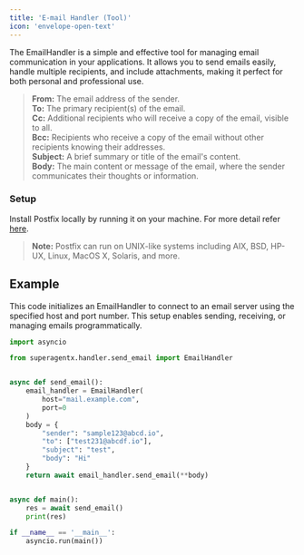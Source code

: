 ```yaml
---
title: 'E-mail Handler (Tool)'
icon: 'envelope-open-text'
---
```


The EmailHandler is a simple and effective tool for managing email communication in your applications.
It allows you to send emails easily, handle multiple recipients, and include attachments, making it
perfect for both personal and professional use.

>**From:** The email address of the sender. <br />
**To:** The primary recipient(s) of the email. <br />
**Cc:** Additional recipients who will receive a copy of the email, visible to all. <br />
**Bcc:** Recipients who receive a copy of the email without other recipients knowing their addresses. <br />
**Subject:** A brief summary or title of the email's content. <br />
**Body:** The main content or message of the email, where the sender communicates their thoughts or information.

### Setup
Install Postfix locally by running it on your machine. For more detail refer <a href="https://ubuntu.com/server/docs/install-and-configure-postfix" target="_blank">here</a>.<br />
>**Note:** Postfix can run on UNIX-like systems including AIX, BSD, HP-UX, Linux, MacOS X, Solaris, and more.

## Example
This code initializes an EmailHandler to connect to an email server using the specified host and port number.
This setup enables sending, receiving, or managing emails programmatically.
```python email_handler.py
import asyncio

from superagentx.handler.send_email import EmailHandler


async def send_email():
    email_handler = EmailHandler(
        host="mail.example.com",
        port=0
    )
    body = {
        "sender": "sample123@abcd.io",
        "to": ["test231@abcdf.io"],
        "subject": "test",
        "body": "Hi"
    }
    return await email_handler.send_email(**body)


async def main():
    res = await send_email()
    print(res)

if __name__ == '__main__':
    asyncio.run(main())
```
